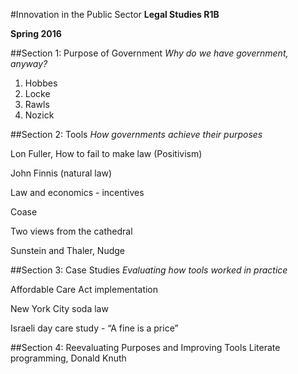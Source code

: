 #Innovation in the Public Sector 
**Legal Studies R1B**

**Spring 2016**


##Section 1: Purpose of Government 
*Why do we have government, anyway?* 

1. Hobbes
2. Locke
3. Rawls 
4. Nozick 


##Section 2: Tools 
*How governments achieve their purposes* 

Lon Fuller, How to fail to make law (Positivism)

John Finnis (natural law) 

Law and economics - incentives 

Coase 

Two views from the cathedral 

Sunstein and Thaler, Nudge 

##Section 3: Case Studies 
*Evaluating how tools worked in practice*

Affordable Care Act implementation 

New York City soda law

Israeli day care study - "A fine is a price" 

##Section 4: Reevaluating Purposes and Improving Tools 
Literate programming, Donald Knuth

